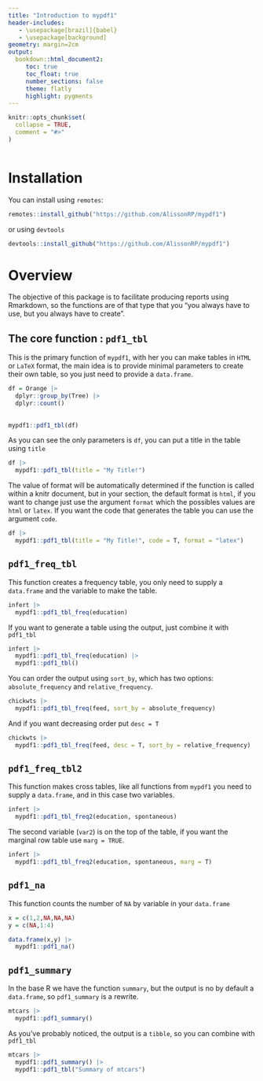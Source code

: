 ```yaml
---
title: "Introduction to mypdf1"
header-includes:
   - \usepackage[brazil]{babel}
   - \usepackage[background]
geometry: margin=2cm
output: 
  bookdown::html_document2:
     toc: true
     toc_float: true
     number_sections: false
     theme: flatly
     highlight: pygments
---
```


```r
knitr::opts_chunk$set(
  collapse = TRUE,
  comment = "#>"
)
```

```r

```
# Installation 

You can install using `remotes`:

```r
remotes::install_github("https://github.com/AlissonRP/mypdf1")
```
or using `devtools`

```r
devtools::install_github("https://github.com/AlissonRP/mypdf1")
```

# Overview
The objective of this package is to facilitate producing reports using Rmarkdown, so the functions are of that type that you "you always have to use, but you always have to create".

## The core function : `pdf1_tbl`
This is the primary function of `mypdf1`, with her you can make tables in `HTML` or `LaTeX` format, the main idea is to provide minimal parameters to create their own table, so you just need to provide a `data.frame`.

```r
df = Orange |> 
  dplyr::group_by(Tree) |> 
  dplyr::count() 
  
  
mypdf1::pdf1_tbl(df)
```
As you can see the only parameters is `df`, you can put  a title in the table using
`title`

```r
df |> 
  mypdf1::pdf1_tbl(title = "My Title!")
```
The value of format will be automatically determined if the function is called within a knitr document, but in your section, the default format is `html`, if you want to change just use the argument `format` which the possibles values are `html` or `latex`. If you want the code that generates the table you can use the argument `code`. 
```r
df |> 
  mypdf1::pdf1_tbl(title = "My Title!", code = T, format = "latex")
```


## `pdf1_freq_tbl`
This function creates a frequency table, you only need to supply a `data.frame` and the variable to make the table.

```r
infert |> 
  mypdf1::pdf1_tbl_freq(education)
```
If you want to generate a table using the output, just combine it with `pdf1_tbl`


```r
infert |> 
  mypdf1::pdf1_tbl_freq(education) |> 
  mypdf1::pdf1_tbl()
```
You can order the output using `sort_by`, which has two options: `absolute_frequency` and `relative_frequency`.

```r
chickwts |> 
  mypdf1::pdf1_tbl_freq(feed, sort_by = absolute_frequency)
```
And if you want decreasing order put `desc = T`
```r
chickwts |> 
  mypdf1::pdf1_tbl_freq(feed, desc = T, sort_by = relative_frequency)
```



## `pdf1_freq_tbl2`
This function makes cross tables, like all functions from `mypdf1` you need to supply a `data.frame`, and in this case two variables.
```r
infert |> 
  mypdf1::pdf1_tbl_freq2(education, spontaneous)
```
The second variable (`var2`) is on the top of the table, if you want the marginal row table use `marg = TRUE`.

```r
infert |> 
  mypdf1::pdf1_tbl_freq2(education, spontaneous, marg = T)
```
## `pdf1_na`
This function counts the number of `NA` by variable in your `data.frame`

```r
x = c(1,2,NA,NA,NA)
y = c(NA,1:4)

data.frame(x,y) |> 
  mypdf1::pdf1_na()
```


## `pdf1_summary`
In the base R we have the function `summary`, but the output is no by default a `data.frame`, so `pdf1_summary` is a rewrite.

```r
mtcars |> 
  mypdf1::pdf1_summary()
```

As you've probably noticed, the output is a `tibble`, so you can combine with `pdf1_tbl`

```r
mtcars |> 
  mypdf1::pdf1_summary() |> 
  mypdf1::pdf1_tbl("Summary of mtcars")
```

